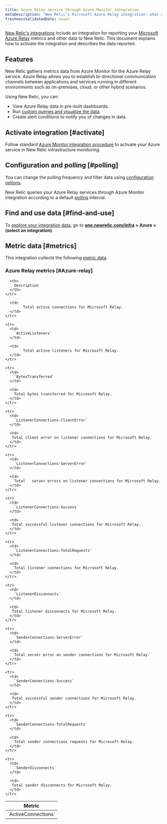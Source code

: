 ```yaml
---
title: Azure Relay service through Azure Monitor integration
metaDescription: "New Relic's Microsoft Azure Relay integration: what data it reports and how to enable it."
freshnessValidatedDate: never
---
```


[New Relic's integrations](/docs/infrastructure/integrations-getting-started/getting-started/introduction-infrastructure-integrations) include an integration for reporting your [Microsoft Azure Relay](https://learn.microsoft.com/en-us/azure/azure-relay/) metrics and other data to New Relic. This document explains how to activate the integration and describes the data reported.

## Features

New Relic gathers metrics data from Azure Monitor for the Azure Relay service. Azure Relay allows you to establish bi-directional communication channels between applications and services running in different environments such as on-premises, cloud, or other hybrid scenarios.

Using New Relic, you can:

* View Azure Relay data in pre-built dashboards.
* Run [custom queries and visualize the data](/docs/infrastructure/integrations-getting-started/getting-started/use-integration-data-new-relic-insights).
* Create alert conditions to notify you of changes in data.

## Activate integration [#activate]

Follow standard [Azure Monitor integration procedure](/docs/infrastructure/microsoft-azure-integrations/azure-integrations-list/azure-monitor) to activate your Azure service in New Relic infrastructure monitoring.

## Configuration and polling [#polling]

You can change the polling frequency and filter data using [configuration options](/docs/infrastructure/microsoft-azure-integrations/azure-integrations-list/azure-monitor/#settings).

New Relic queries your Azure Relay services through Azure Monitor integration according to a default [polling](/docs/infrastructure/microsoft-azure-integrations/azure-integrations-list/azure-monitor/#settings) interval.

## Find and use data [#find-and-use]

To [explore your integration data](/docs/infrastructure/integrations/find-use-infrastructure-integration-data), go to **[one.newrelic.com/infra](https://one.newrelic.com/infra) > Azure > (select an integration)**.

## Metric data [#metrics]

This integration collects the following [metric data](/docs/infrastructure/integrations-getting-started/getting-started/understand-integration-data-data-types#metric).

### Azure Relay metrics [#Azure-relay]

<table>
  <thead>
    <tr>
      <th style={{ width: "300px" }}>
        Metric
      </th>

      <th>
        Description
      </th>
    </tr>
  </thead>

  <tbody>
    <tr>
      <td>
        `ActiveConnections`
      </td>

      <td>
        	Total active connections for Microsoft Relay.
      </td>
    </tr>

    <tr>
      <td>
        `ActiveListeners`
      </td>

      <td>
        	Total active listeners for Microsoft Relay.
      </td>
    </tr>

    <tr>
      <td>
        `BytesTransferred`
      </td>

      <td>
        Total bytes transferred for Microsoft Relay.
      </td>
    </tr>

    <tr>
      <td>
        `ListenerConnections-ClientError`
      </td>

      <td>
       Total client error on listener connections for Microsoft Relay.
      </td>
    </tr>

    <tr>
      <td>
        `ListenerConnections-ServerError`
      </td>

      <td>
        Total	server errors on listener connections for Microsoft Relay.
      </td>
    </tr>

    <tr>
      <td>
        `ListenerConnections-Success`
      </td>

      <td>
       Total successful listener connections for Microsoft Relay.
      </td>
    </tr>

    <tr>
      <td>
        `ListenerConnections-TotalRequests`
      </td>

      <td>
        Total listener connections for Microsoft Relay.
      </td>
    </tr>

    <tr>
      <td>
        `ListenerDisconnects`
      </td>

      <td>
       Total listener disconnects for Microsoft Relay.
      </td>
    </tr>

    <tr>
      <td>
        `SenderConnections-ServerError`
      </td>

      <td>
      	Total server error on sender connections for Microsoft Relay.
      </td>
    </tr>

    <tr>
      <td>
        `SenderConnections-Success`
      </td>

      <td>
       Total successful sender connections for Microsoft Relay.
      </td>
    </tr>

    <tr>
      <td>
        `SenderConnections-TotalRequests`
      </td>

      <td>
      	Total sender connections requests for Microsoft Relay.
      </td>
    </tr>

    <tr>
      <td>
        `SenderDisconnects`
      </td>

      <td>
       Total sender disconnects for Microsoft Relay.
      </td>
    </tr>
  </tbody>
</table>